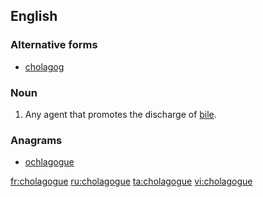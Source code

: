 ==English==

===Alternative forms===
* [[cholagog]]

===Noun===
{{en-noun}}

# {{label|en|obsolete|medicine}} Any agent that promotes the discharge of [[bile]].

===Anagrams===
* [[ochlagogue#English|ochlagogue]]

[[fr:cholagogue]]
[[ru:cholagogue]]
[[ta:cholagogue]]
[[vi:cholagogue]]